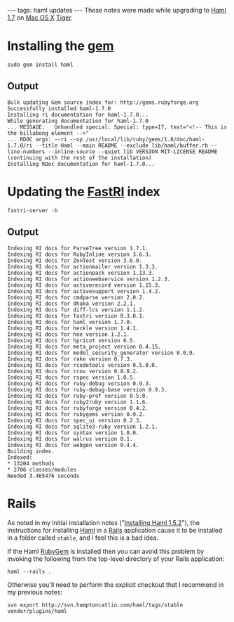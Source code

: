 ---
tags: haml updates
---
These notes were made while upgrading to [[Haml 1.7]] on [[Mac OS X]] [[Tiger]].

= Installing the [[gem]] =

<pre>sudo gem install haml</pre>

== Output ==

<pre>Bulk updating Gem source index for: http://gems.rubyforge.org
Successfully installed haml-1.7.0
Installing ri documentation for haml-1.7.0...
While generating documentation for haml-1.7.0
... MESSAGE:   Unhandled special: Special: type=17, text="<!-- This is the billabong element -->"
... RDOC args: --ri --op /usr/local/lib/ruby/gems/1.8/doc/haml-1.7.0/ri --title Haml --main README --exclude lib/haml/buffer.rb --line-numbers --inline-source --quiet lib VERSION MIT-LICENSE README
(continuing with the rest of the installation)
Installing RDoc documentation for haml-1.7.0...</pre>

= Updating the [[FastRI]] index =

<pre>fastri-server -b</pre>

== Output ==

<pre>Indexing RI docs for ParseTree version 1.7.1.
Indexing RI docs for RubyInline version 3.6.3.
Indexing RI docs for ZenTest version 3.6.0.
Indexing RI docs for actionmailer version 1.3.3.
Indexing RI docs for actionpack version 1.13.3.
Indexing RI docs for actionwebservice version 1.2.3.
Indexing RI docs for activerecord version 1.15.3.
Indexing RI docs for activesupport version 1.4.2.
Indexing RI docs for cmdparse version 2.0.2.
Indexing RI docs for dhaka version 2.2.1.
Indexing RI docs for diff-lcs version 1.1.2.
Indexing RI docs for fastri version 0.3.0.1.
Indexing RI docs for haml version 1.7.0.
Indexing RI docs for heckle version 1.4.1.
Indexing RI docs for hoe version 1.2.1.
Indexing RI docs for hpricot version 0.5.
Indexing RI docs for meta_project version 0.4.15.
Indexing RI docs for model_security_generator version 0.0.9.
Indexing RI docs for rake version 0.7.3.
Indexing RI docs for rcodetools version 0.5.0.0.
Indexing RI docs for rcov version 0.8.0.2.
Indexing RI docs for rspec version 1.0.5.
Indexing RI docs for ruby-debug version 0.9.3.
Indexing RI docs for ruby-debug-base version 0.9.3.
Indexing RI docs for ruby-prof version 0.5.0.
Indexing RI docs for ruby2ruby version 1.1.6.
Indexing RI docs for rubyforge version 0.4.2.
Indexing RI docs for rubygems version 0.9.2.
Indexing RI docs for spec_ui version 0.2.3.
Indexing RI docs for sqlite3-ruby version 1.2.1.
Indexing RI docs for syntax version 1.0.0.
Indexing RI docs for walrus version 0.1.
Indexing RI docs for webgen version 0.4.4.
Building index.
Indexed:
* 13204 methods
* 2706 classes/modules
Needed 3.465476 seconds</pre>

= Rails =

As noted in my initial installation notes ("[[Installing Haml 1.5.2]]"), the instructions for installing [[Haml]] in a [[Rails]] application cause it to be installed in a folder called <tt>stable</tt>, and I feel this is a bad idea.

If the Haml [[RubyGem]] is installed then you can avoid this problem by invoking the following from the top-level directory of your Rails application:

<pre>haml --rails .</pre>

Otherwise you'll need to perform the explicit checkout that I recommend in my previous notes:

<pre>svn export http://svn.hamptoncatlin.com/haml/tags/stable vendor/plugins/haml</pre>
